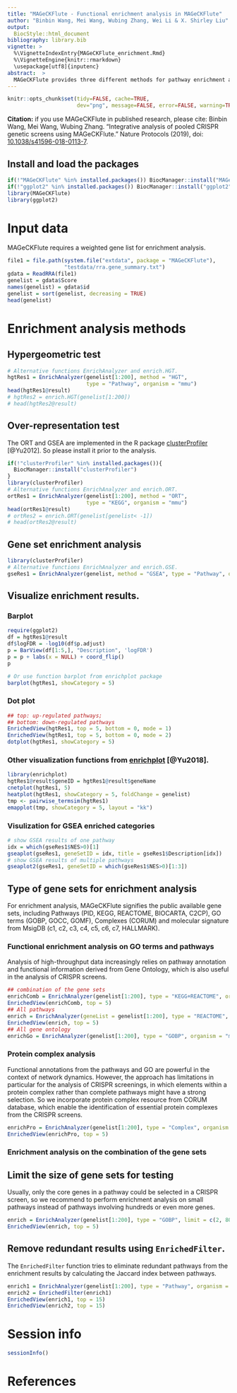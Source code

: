 ```yaml
---
title: "MAGeCKFlute - Functional enrichment analysis in MAGeCKFlute"
author: "Binbin Wang, Mei Wang, Wubing Zhang, Wei Li & X. Shirley Liu"
output:
  BiocStyle::html_document
bibliography: library.bib
vignette: >
  %\VignetteIndexEntry{MAGeCKFlute_enrichment.Rmd}
  %\VignetteEngine{knitr::rmarkdown}
  \usepackage[utf8]{inputenc}
abstract:  >
  MAGeCKFlute provides three different methods for pathway enrichment analysis, including hypergeometric test (HGT),  over-representation test (ORT), and gene set enrichment analysis (GSE). MAGeCKFlute also includes several functions for visualizing enrichment results. This vignette introduces the functions related to pathway enrichment analysis.
---
```


```r
knitr::opts_chunk$set(tidy=FALSE, cache=TRUE,
                      dev="png", message=FALSE, error=FALSE, warning=TRUE)
```	

**Citation:** if you use MAGeCKFlute in published research, please cite:
Binbin Wang, Mei Wang, Wubing Zhang. "Integrative analysis of pooled CRISPR genetic screens using MAGeCKFlute." Nature Protocols (2019), doi: [10.1038/s41596-018-0113-7](https://www.nature.com/articles/s41596-018-0113-7).

## Install and load the packages

```r
if(!"MAGeCKFlute" %in% installed.packages()) BiocManager::install("MAGeCKFlute")
if(!"ggplot2" %in% installed.packages()) BiocManager::install("ggplot2")
library(MAGeCKFlute)
library(ggplot2)
```

# Input data
MAGeCKFlute requires a weighted gene list for enrichment analysis.
```r
file1 = file.path(system.file("extdata", package = "MAGeCKFlute"),
                  "testdata/rra.gene_summary.txt")
gdata = ReadRRA(file1)
genelist = gdata$Score
names(genelist) = gdata$id
genelist = sort(genelist, decreasing = TRUE)
head(genelist)
```

# Enrichment analysis methods
## Hypergeometric test
```r
# Alternative functions EnrichAnalyzer and enrich.HGT.
hgtRes1 = EnrichAnalyzer(genelist[1:200], method = "HGT", 
                         type = "Pathway", organism = "mmu")
head(hgtRes1@result)
# hgtRes2 = enrich.HGT(genelist[1:200])
# head(hgtRes2@result)
```

## Over-representation test
The ORT and GSEA are implemented in the R package [clusterProfiler](https://github.com/YuLab-SMU/clusterProfiler) [@Yu2012]. So please install it prior to the analysis.

```r
if(!"clusterProfiler" %in% installed.packages()){
  BiocManager::install("clusterProfiler")
}
library(clusterProfiler)
# Alternative functions EnrichAnalyzer and enrich.ORT.
ortRes1 = EnrichAnalyzer(genelist[1:200], method = "ORT", 
                         type = "KEGG", organism = "mmu")
head(ortRes1@result)
# ortRes2 = enrich.ORT(genelist[genelist< -1])
# head(ortRes2@result)
```

## Gene set enrichment analysis
```r
library(clusterProfiler)
# Alternative functions EnrichAnalyzer and enrich.GSE.
gseRes1 = EnrichAnalyzer(genelist, method = "GSEA", type = "Pathway", organism = "mmu")
```

## Visualize enrichment results.

### Barplot
```r
require(ggplot2)
df = hgtRes1@result
df$logFDR = -log10(df$p.adjust)
p = BarView(df[1:5,], "Description", 'logFDR')
p = p + labs(x = NULL) + coord_flip()
p

# Or use function barplot from enrichplot package
barplot(hgtRes1, showCategory = 5)
```

### Dot plot
```r
## top: up-regulated pathways; 
## bottom: down-regulated pathways
EnrichedView(hgtRes1, top = 5, bottom = 0, mode = 1)
EnrichedView(hgtRes1, top = 5, bottom = 0, mode = 2)
dotplot(hgtRes1, showCategory = 5)
```

### Other visualization functions from [enrichplot](https://yulab-smu.github.io/clusterProfiler-book/chapter12.html) [@Yu2018].
```r
library(enrichplot)
hgtRes1@result$geneID = hgtRes1@result$geneName
cnetplot(hgtRes1, 5)
heatplot(hgtRes1, showCategory = 5, foldChange = genelist)
tmp <- pairwise_termsim(hgtRes1)
emapplot(tmp, showCategory = 5, layout = "kk")
```

### Visulization for GSEA enriched categories
```r
# show GSEA results of one pathway
idx = which(gseRes1$NES>0)[1]
gseaplot(gseRes1, geneSetID = idx, title = gseRes1$Description[idx])
# show GSEA results of multiple pathways
gseaplot2(gseRes1, geneSetID = which(gseRes1$NES>0)[1:3])
```

## Type of gene sets for enrichment analysis
For enrichment analysis, MAGeCKFlute signifies the public available gene sets, including Pathways (PID, KEGG, REACTOME, BIOCARTA, C2CP), GO terms (GOBP, GOCC, GOMF), Complexes (CORUM) and molecular signature from MsigDB (c1, c2, c3, c4, c5, c6, c7, HALLMARK). 

### Functional enrichment analysis on GO terms and pathways
Analysis of high-throughput data increasingly relies on pathway annotation and functional information derived from Gene Ontology, which is also useful in the analysis of CRISPR screens.
```r
## combination of the gene sets
enrichComb = EnrichAnalyzer(genelist[1:200], type = "KEGG+REACTOME", organism = "mmu")
EnrichedView(enrichComb, top = 5)
## All pathways
enrich = EnrichAnalyzer(geneList = genelist[1:200], type = "REACTOME", organism = "mmu")
EnrichedView(enrich, top = 5)
## All gene ontology
enrichGo = EnrichAnalyzer(genelist[1:200], type = "GOBP", organism = "mmu")
```

### Protein complex analysis
Functional annotations from the pathways and GO are powerful in the context of network dynamics. However, the approach has limitations in particular for the analysis of CRISPR screenings, in which elements within a protein complex rather than complete pathways might have a strong selection. So we incorporate protein complex resource from CORUM database, which enable the identification of essential protein complexes from the CRISPR screens.
```r
enrichPro = EnrichAnalyzer(genelist[1:200], type = "Complex", organism = "mmu")
EnrichedView(enrichPro, top = 5)
```

### Enrichment analysis on the combination of the gene sets

## Limit the size of gene sets for testing
Usually, only the core genes in a pathway could be selected in a CRISPR screen, so we recommend to perform enrichment analysis on small pathways instead of pathways involving hundreds or even more genes.
```r
enrich = EnrichAnalyzer(genelist[1:200], type = "GOBP", limit = c(2, 80), organism = "mmu")
EnrichedView(enrich, top = 5)
```

## Remove redundant results using `EnrichedFilter`.
The `EnrichedFilter` function tries to eliminate redundant pathways from the enrichment results by calculating the Jaccard index between pathways.
```r
enrich1 = EnrichAnalyzer(genelist[1:200], type = "Pathway", organism = "mmu")
enrich2 = EnrichedFilter(enrich1)
EnrichedView(enrich1, top = 15)
EnrichedView(enrich2, top = 15)
```

# Session info

```r
sessionInfo()
```

# References


